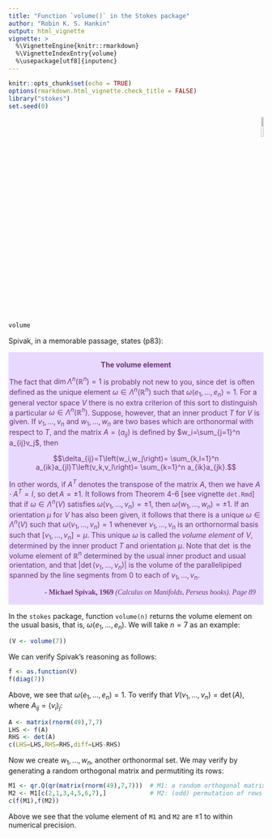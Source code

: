 ```yaml
---
title: "Function `volume()` in the Stokes package"
author: "Robin K. S. Hankin"
output: html_vignette
vignette: >
  %\VignetteEngine{knitr::rmarkdown}
  %\VignetteIndexEntry{volume}
  %\usepackage[utf8]{inputenc}
---
```


```r
knitr::opts_chunk$set(echo = TRUE)
options(rmarkdown.html_vignette.check_title = FALSE)
library("stokes")
set.seed(0)
```

<p style="text-align: right;">
![](`r system.file("help/figures/stokes.png", package = "stokes")`){width=10%}
</p>

```r
volume
```

Spivak, in a memorable passage, states (p83):

<div class="warning" style='padding:0.1em; background-color:#E9D8FD; color:#69337A'>
<span>
<p style='margin-top:1em; text-align:center'>
<b>The volume element</b></p>
<p style='margin-left:1em;'>

The fact that $\operatorname{dim}\Lambda^n\left(\mathbb{R}^n\right)=1$
is probably not new to you, since $\operatorname{det}$ is often
defined as the unique element
$\omega\in\Lambda^n\left(\mathbb{R}^n\right)$ such that
$\omega\left(e_1,\ldots,e_n\right)=1$.  For a general vector space $V$
there is no extra criterion of this sort to distinguish a particular
$\omega\in\Lambda^n\left(\mathbb{R}^n\right)$.  Suppose, however, that
an inner product $T$ for $V$ is given.  If $v_1,\ldots,v_n$ and
$w_1,\ldots, w_n$ are two bases which are orthonormal with respect to
$T$, and the matrix $A=\left(a_{ij}\right)$ is defined by
$w_i=\sum_{j=1}^n a_{ij}v_j$, then

$$\delta_{ij}=T\left(w_i,w_j\right)=
\sum_{k,l=1}^n a_{ik}a_{jl}T\left(v_k,v_l\right)=
\sum_{k=1}^n a_{ik}a_{jk}.$$

\noindent In other words, if $A^T$ denotes the transpose of the matrix
$A$, then we have $A\cdot A^T=I$, so $\operatorname{det}A=\pm 1$.  It
follows from Theorem 4-6 [see vignette `det.Rmd`] that if
$\omega\in\Lambda^n(V)$ satisfies
$\omega\left(v_1,\ldots,v_n\right)=\pm 1$, then
$\omega\left(w_1,\ldots,w_n\right)=\pm 1$.  If an orientation $\mu$
for $V$ has also been given, it follows that there is a unique
$\omega\in\Lambda^n(V)$ such that
$\omega\left(v_1,\ldots,v_n\right)=1$ whenever $v_1,\ldots,v_n$ is an
orthornormal basis such that $\left[v_1,\ldots,v_n\right]=\mu$.  This
unique $\omega$ is called the *volume element* of $V$, determined by
the inner product $T$ and orientation $\mu$.  Note that
$\operatorname{det}$ is the volume element of $\mathbb{R}^n$
determined by the usual inner product and usual orientation, and that
$\left|\operatorname{det}\left(v_1,\ldots,v_n\right)\right|$ is the
volume of the parallelipiped spanned by the line segments from $0$ to
each of $v_1,\ldots,v_n$.
</p>
<p style='margin-bottom:1em; margin-right:1em; text-align:right; font-family:Georgia'> <b>- Michael Spivak, 1969</b> <i>(Calculus on Manifolds, Perseus books).  Page 89</i>
</p></span>
</div>

In the `stokes` package, function `volume(n)` returns the volume
element on the usual basis, that is,
$\omega\left(e_1,\ldots,e_n\right)$.  We will take $n=7$ as an
example:


```r
(V <- volume(7))
```

We can verify Spivak's reasoning as follows:

```r
f <- as.function(V)
f(diag(7))
```

Above, we see that $\omega\left(e_1,\ldots,e_n\right)=1$.  To verify
that $V\left(v_1,\ldots,v_n\right)=\operatorname{det}(A)$, where
$A_{ij}=\left(v_i\right)_j$:

```r
A <- matrix(rnorm(49),7,7)
LHS <- f(A)
RHS <- det(A)
c(LHS=LHS,RHS=RHS,diff=LHS-RHS)
```

Now we create $w_1,\ldots,w_n$, another orthonormal set.  We may
verify by generating a random orthogonal matrix and permutiting its
rows:

```r
M1 <- qr.Q(qr(matrix(rnorm(49),7,7)))  # M1: a random orthogonal matrix
M2 <- M1[c(2,1,3,4,5,6,7),]            # M2: (odd) permutation of rows of M1
c(f(M1),f(M2))
```

Above we see that the volume element of `M1` and `M2` are $\pm1$ to
within numerical precision.